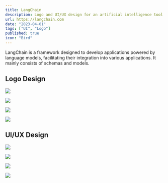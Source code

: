 ```yaml
---
title: LangChain
description: Logo and UI/UX design for an artificial intelligence tool
url: https://langchain.com
date: "2023-04-01"
tags: ["UI", "Logo"]
published: true
icon: "Bird"
---
```


LangChain is a framework designed to develop applications powered by language models, facilitating their integration into various applications. It mainly consists of schemas and models.

## Logo Design

![](/langchain-logo-1.webp)

![](/langchain-logo-2.webp)

![](/langchain-logo-3.webp)

![](/langchain-logo-4.webp)

## UI/UX Design

![](/langchain-ui-1.webp)

![](/langchain-ui-2.webp)

![](/langchain-ui-3.webp)

![](/langchain-ui-4.webp)
